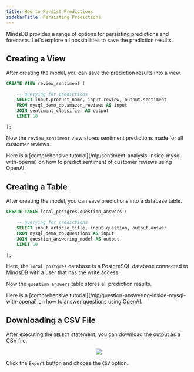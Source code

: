 ```yaml
---
title: How to Persist Predictions
sidebarTitle: Persisting Predictions
---
```


MindsDB provides a range of options for persisting predictions and forecasts. Let's explore all possibilities to save the prediction results.

## Creating a View

After creating the model, you can save the prediction results into a view.

```sql
CREATE VIEW review_sentiment (

    -- querying for predictions
    SELECT input.product_name, input.review, output.sentiment
    FROM mysql_demo_db.amazon_reviews AS input
    JOIN sentiment_classifier AS output
    LIMIT 10

);
```

Now the `review_sentiment` view stores sentiment predictions made for all customer reviews.

<Tip>
Here is a [comprehensive tutorial](/nlp/sentiment-analysis-inside-mysql-with-openai) on how to predict sentiment of customer reviews using OpenAI.
</Tip>

## Creating a Table

After creating the model, you can save predictions into a database table.

```sql
CREATE TABLE local_postgres.question_answers (

    -- querying for predictions
    SELECT input.article_title, input.question, output.answer
    FROM mysql_demo_db.questions AS input
    JOIN question_answering_model AS output
    LIMIT 10

);
```

Here, the `local_postgres` database is a PostgreSQL database connected to MindsDB with a user that has the write access.

Now the `question_answers` table stores all prediction results.

<Tip>
Here is a [comprehensive tutorial](/nlp/question-answering-inside-mysql-with-openai) on how to answer questions using OpenAI.
</Tip>

## Downloading a CSV File

After executing the `SELECT` statement, you can download the output as a CSV file.

<p align="center">
  <img src="/assets/faqs_download.csv.png" />
</p>

Click the `Export` button and choose the `CSV` option.
